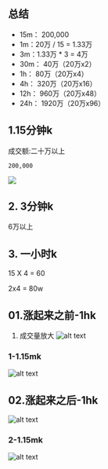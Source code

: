 ## 总结
* 15m： 200,000
* 1m：20万 / 15 = 1.33万
* 3m：1.33万 * 3 = 4万
* 30m： 40万（20万x2）
* 1h： 80万（20万x4）
* 4h： 320万（20万x16）
* 12h： 960万（20万x48）
* 24h： 1920万（20万x96）

## 1.15分钟k

成交额:二十万以上
```
200,000
```

![](./img/01-ftt-0302.jpg)

## 2. 3分钟k
6万以上

## 3. 一小时k

15 X 4 = 60

2x4 = 80w


## 01.涨起来之前-1hk
1. 成交量放大
![alt text](img/01-ftm.png)

### 1-1.15mk
![alt text](img/01-ftm3.png)

## 02.涨起来之后-1hk
![alt text](img/01-ftm2.png)

### 2-1.15mk
![alt text](img/01-ftm4.png)